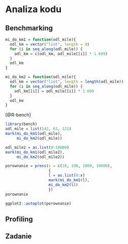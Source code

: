 # Analiza kodu {#analiza-kodu}

## Benchmarking

```r
mi_do_km1 = function(odl_mile){
  odl_km = vector("list", length = 0)
  for (i in seq_along(odl_mile)) {
    odl_km = c(odl_km, odl_mile[[i]] * 1.609)
  }
  odl_km
}
```

```r
mi_do_km2 = function(odl_mile){
  odl_km = vector("list", length = length(odl_mile))
  for (i in seq_along(odl_mile)) {
    odl_km[[i]] = odl_mile[[i]] * 1.609
  }
  odl_km
}
```

[@R-bench]

```r
library(bench)
odl_mile = list(142, 63, 121)
mark(mi_do_km1(odl_mile),
     mi_do_km2(odl_mile))
```

```r
odl_mile2 = as.list(0:10000)
mark(mi_do_km1(odl_mile2),
     mi_do_km2(odl_mile2))
```

```r
porownanie = press(x = c(10, 100, 1000, 10000),
                   {
                   l = as.list(0:x)
                   mark(mi_do_km1(l),
                   mi_do_km2(l))
                   })
porownanie
```

```r
ggplot2::autoplot(porownanie)
```


## Profiling

<!-- profiling -->
<!-- https://r-prof.github.io/jointprof/articles/proposal.html -->

<!--  Wektoryzacja kodu -->
<!-- vectorized vs not-vectorized -->
<!-- https://rstudio-education.github.io/hopr/speed.html -->

## Zadanie

